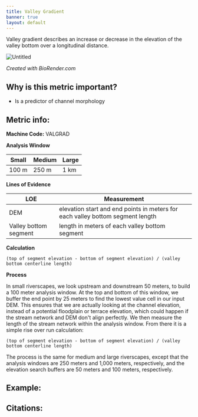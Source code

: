 ```yaml
---
title: Valley Gradient
banner: true
layout: default
---
```


Valley gradient describes an increase or decrease in the elevation of the valley bottom over a longitudinal distance.

![Untitled](https://user-images.githubusercontent.com/73319684/188728735-5dd5c7dd-cb1f-4ccf-8c81-07633bcdcc1e.png)

*Created with BioRender.com*

## Why is this metric important?

* Is a predictor of channel morphology

## Metric info:

**Machine Code:** VALGRAD

**Analysis Window**

| Small | Medium | Large |
| ----- | ------ | ----- |
| 100 m | 250 m  | 1 km  |

**Lines of Evidence**

| LOE                   | Measurement                                                  |
| --------------------- | ------------------------------------------------------------ |
| DEM                   | elevation start and end points in meters for each valley bottom segment length |
| Valley bottom segment | length in meters of each valley bottom segment               |

**Calculation**

`(top of segment elevation - bottom of segment elevation) / (valley bottom centerline length)`

**Process**

In small riverscapes, we look upstream and downstream 50 meters, to build a 100 meter analysis window. At the top and bottom of this window, we buffer the end point by 25 meters to find the lowest value cell in our input DEM. This ensures that we are actually looking at the channel elevation, instead of a potential floodplain or terrace elevation, which could happen if the stream network and DEM don't align perfectly. We then measure the length of the stream network within the analysis window. From there it is a simple rise over run calculation:

`(top of segment elevation - bottom of segment elevation) / (valley bottom centerline length)`

The process is the same for medium and large riverscapes, except that the analysis windows are 250 meters and 1,000 meters, respectively, and the elevation search buffers are 50 meters and 100 meters, respectively. 

## Example:

## Citations:
